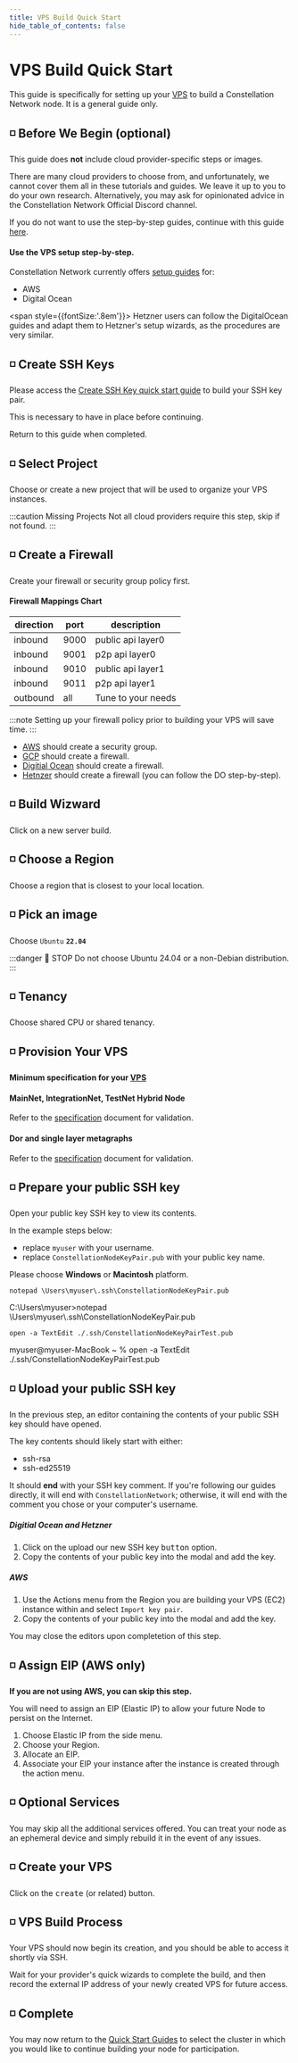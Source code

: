 ```yaml
---
title: VPS Build Quick Start
hide_table_of_contents: false
---
```


# VPS Build Quick Start

This guide is specifically for setting up your [VPS](/validate/validator/vps) to build a Constellation Network node. It is a general guide only. 

## ◽ Before We Begin (optional)

This guide does **not** include cloud provider-specific steps or images.

There are many cloud providers to choose from, and unfortunately, we cannot cover them all in these tutorials and guides. We leave it up to you to do your own research. Alternatively, you may ask for opinionated advice in the Constellation Network Official Discord channel.

If you do not want to use the step-by-step guides, continue with this guide [here](#-create-ssh-keys).

#### Use the VPS setup step-by-step.

Constellation Network currently offers [setup guides](/validate/setup-guides/) for:
- AWS
- Digital Ocean

<span style={{fontSize:'.8em'}}>
Hetzner users can follow the DigitalOcean guides and adapt them to Hetzner's setup wizards, as the procedures are very similar.
</span>


## ◽ Create SSH Keys

Please access the [Create SSH Key quick start guide](/validate/quick-start/ssh-quickstart) to build your SSH key pair. 

This is necessary to have in place before continuing.  

Return to this guide when completed.

## ◽ Select Project
Choose or create a new project that will be used to organize your VPS instances.

:::caution Missing Projects
Not all cloud providers require this step, skip if not found.
:::

## ◽ Create a Firewall

Create your firewall or security group policy first. 

#### Firewall Mappings Chart
| direction       | port  | description
|-----------------|-------| -----------
| inbound | 9000 | public api layer0
| inbound | 9001 | p2p api layer0
| inbound | 9010 | public api layer1
| inbound | 9011 | p2p api layer1
| outbound  | all | Tune to your needs

:::note
Setting up your firewall policy prior to building your VPS will save time.
:::

- [AWS](/validate/setup-guides/aws/sg) should create a security group.
- [GCP](/validate/setup-guides/gcp/sg) should create a firewall.
- [Digitial Ocean](/validate/setup-guides/do/sg-droplet) should create a firewall.
- [Hetnzer](/validate/setup-guides/do/sg-droplet#access-firewall-section) should create a firewall (you can follow the DO step-by-step).

## ◽ Build Wizward

Click on a new server build.

## ◽ Choose a Region

Choose a region that is closest to your local location.

## ◽ Pick an image

Choose `Ubuntu` **`22.04`**

:::danger 🛑 STOP
Do not choose Ubuntu 24.04 or a non-Debian distribution.
:::

## ◽ Tenancy

Choose shared CPU or shared tenancy.

## ◽ Provision Your VPS

**Minimum specification for your [VPS](/validate/validator/vps)**

#### MainNet, IntegrationNet, TestNet Hybrid Node
Refer to the [specification](/validate/validator/specs#hybrid-node-hardware-requirements) 
document for validation.

#### Dor and single layer metagraphs
Refer to the [specification](/validate/validator/specs#dor-metagraph-node-hardware-requirements) 
document for validation.

## ◽ Prepare your public SSH key

Open your public key SSH key to view its contents.

In the example steps below:
- replace `myuser` with your username.
- replace `ConstellationNodeKeyPair.pub` with your public key name.

<Tabs>

<TabItem value="Choose" label="Choose">
Please choose <b>Windows</b> or <b>Macintosh</b> platform.
</TabItem>

<TabItem value="Windows" label="Windows">

```
notepad \Users\myuser\.ssh\ConstellationNodeKeyPair.pub 
```

<WinCommandPrompt>
C:\Users\myuser>notepad \Users\myuser\.ssh\ConstellationNodeKeyPair.pub
</WinCommandPrompt>
</TabItem>

<TabItem value="Mac" label="Macintosh">

```
open -a TextEdit ./.ssh/ConstellationNodeKeyPairTest.pub
```

<MacWindow>
myuser@myuser-MacBook ~ % open -a TextEdit ./.ssh/ConstellationNodeKeyPairTest.pub
</MacWindow>
</TabItem>

</Tabs>

## ◽ Upload your public SSH key
In the previous step, an editor containing the contents of your public SSH key should have opened. 

The key contents should likely start with either:

- ssh-rsa  
- ssh-ed25519  

It should **end** with your SSH key comment. If you're following our guides directly, it will end with `ConstellationNetwork`; otherwise, it will end with the comment you chose or your computer's username.

##### Digitial Ocean and Hetzner
1. Click on the upload our new SSH key <kbd>button</kbd> option.
1. Copy the contents of your public key into the modal and add the key.

##### AWS
1. Use the Actions menu from the Region you are building your VPS (EC2) instance within and select `Import key pair`.
1. Copy the contents of your public key into the modal and add the key.

You may close the editors upon completetion of this step.

## ◽ Assign EIP (AWS only)

**If you are not using AWS, you can skip this step.**

You will need to assign an EIP (Elastic IP) to allow your future Node to persist on the Internet.

1. Choose Elastic IP from the side menu.
1. Choose your Region.
1. Allocate an EIP.
1. Associate your EIP your instance after the instance is created through the action menu.

## ◽ Optional Services

You may skip all the additional services offered. You can treat your node as an ephemeral device and simply rebuild it in the event of any issues.

## ◽ Create your VPS

Click on the <kbd>create</kbd> (or related) button.

## ◽ VPS Build Process
Your VPS should now begin its creation, and you should be able to access it shortly via SSH.

Wait for your provider's quick wizards to complete the build, and then record the external IP address of your newly created VPS for future access.

## ◽ Complete
You may now return to the [Quick Start Guides](/validate/quick-start/index) to select the cluster in which you would like to continue building your node for participation.